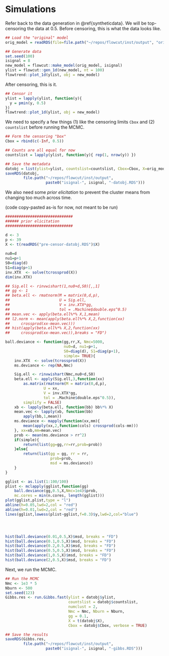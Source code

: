 # Simulations

Refer back to the data generation in \@ref{syntheticdata}. We will be
top-censoring the data at 0.5. Before censoring, this is what the data looks
like.

```r
## Load the "original" model
orig_model = readRDS(file=file.path("~/repos/flowcut/inst/output", "orig_model.RDS"))

## Generate data
set.seed(100)
isignal = 8
new_model = flowcut::make_model(orig_model, isignal)
ylist = flowcut::gen_1d(new_model, nt = 100)
flowtrend::plot_1d(ylist, obj = new_model)
```

After censoring, this is it.


```r
## Censor it
ylist = lapply(ylist, function(y){
  y = pmin(y, 0.5)
})
flowtrend::plot_1d(ylist, obj = new_model)
```

We need to specify a few things (1) like the censoring limits `Cbox` and (2)
`countslist` before running the MCMC.

```r
## Form the censoring "box"
Cbox = rbind(c(-Inf, 0.5)) 

## Counts are all equal for now
countslist = lapply(ylist, function(y){ rep(1, nrow(y)) })

## Save the metadata
datobj = list(ylist=ylist, countslist=countslist, Cbox=Cbox, X=orig_model$X)
saveRDS(datobj,
        file.path("~/repos/flowcut/inst/output",
                  paste0("isignal-", isignal, "-datobj.RDS")))
```

We also need some *prior elicitation* to prevent the cluster means from changing
too much across time.

(code copy-pasted as-is for now, not meant to be run)

```r
##############################
###### prior elicitation
##############################

d <- 3
p <- 39 
X <- t(readRDS("pre-censor-datobj.RDS")$X)
    
nu0=d
nu1=p+1 
S0=diag(d)
S1=diag(p+1)
inv.XTX  <- solve(tcrossprod(X))
dim(inv.XTX)

## Sig.ell <- rinvwishart(1,nu0+d,S0)[,,1]
## gg <- 1 
## beta.ell <- rmatnorm(M = matrix(0,d,p), 
##                      U = Sig.ell, 
##                      V = inv.XTX*gg, 
##                      tol = .Machine$double.eps^0.5)
## mean.vec <- apply(beta.ell%*% X,1,mean)
## l2.norm <- mean(apply(beta.ell%*% X,2,function(xx)
##     crossprod(xx-mean.vec)))
## hist(apply(beta.ell%*% X,2,function(xx)
##     crossprod(xx-mean.vec)),breaks = "FD")

ball.deviance <- function(gg,rr,X, Nmc=5000,
                          nu0=d, nu1=p+1,
                          S0=diag(d), S1=diag(p+1),
                          simple= TRUE){
    inv.XTX  <- solve(tcrossprod(X))
    ms.deviance <- rep(NA,Nmc) 

    Sig.ell <- rinvwishart(Nmc,nu0+d,S0)
    beta.ell <- apply(Sig.ell,3,function(xx)
        as.matrix(rmatnorm(M = matrix(0,d,p), 
                 U = xx, 
                 V = inv.XTX*gg, 
                 tol = .Machine$double.eps^0.5)),
        simplify = FALSE)
    xb <- lapply(beta.ell, function(bb) bb%*% X)  
    mean.vec <- lapply(xb, function(bb)
        apply(bb,1,mean))
    ms.deviance <- mapply(function(xx,mm){
        mean(apply(xx,2,function(cols) crossprod(cols-mm)))
    }, xx=xb,mm=mean.vec)
    prob <- mean(ms.deviance > rr^2)
    if(simple){
        return(list(gg=gg,rr=rr,prob=prob))
    }else{
        return(list(gg = gg, rr = rr,
                    prob=prob,
                    msd = ms.deviance)) 
    }
}

gglist <- as.list(1:100/100)
plist <- mclapply(gglist,function(gg)
    ball.deviance(gg,0.5,X,Nmc=1e4)$prob,
    mc.cores = min(n.cores, length(gglist)))
plot(gglist,plist,type = "l") 
abline(h=0.05,lwd=2,col = "red")
abline(h=0.01,lwd=2,col = "red")
lines(gglist,lowess(plist~gglist,f=0.3)$y,lwd=2,col="blue")




hist(ball.deviance(0.01,0.5,X)$msd, breaks = "FD")
hist(ball.deviance(0.1,0.5,X)$msd, breaks = "FD")
hist(ball.deviance(0.2,0.5,X)$msd, breaks = "FD")
hist(ball.deviance(0.5,0.5,X)$msd, breaks = "FD")
hist(ball.deviance(1,0.5,X)$msd, breaks = "FD")
hist(ball.deviance(2,0.5,X)$msd, breaks = "FD")
```


Next, we run the MCMC.

```r
## Run the MCMC
Nmc <- 1e3 * 5
Nburn <- 500
set.seed(123)
Gibbs.res <- run.Gibbs.fast(ylist = datobj$ylist,
                            countslist = datobj$countslist,
                            numclust = 2,
                            Nmc = Nmc, Nburn = Nburn,
                            gg = 0.1, 
                            X = t(datobj$X),
                            Cbox = datobj$Cbox, verbose = TRUE)

## Save the results
saveRDS(Gibbs.res,
        file.path("~/repos/flowcut/inst/output",
                  paste0("isignal-", isignal, "-gibbs.RDS")))
```
